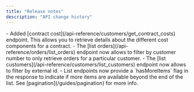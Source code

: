 ```yaml
---
title: "Release notes"
description: "API change history"
---
```


<Update label="2025-07-22">
  - Added [contract cost](/api-reference/customers/get_contract_costs) endpoint. This allows you to retrieve details about the different cost components for a contract.
</Update>

<Update label="2025-07-16">
  - The [list orders](/api-reference/orders/list_orders) endpoint now allows to filter by customer number to only retrieve orders for a particular customer.
  - The [list customers](/api-reference/customers/list_customers) endpoint now allows to filter by external id.
  - List endpoints now provide a `hasMoreItems` flag in the response to indicate if more items are available beyond the end of the list. See [pagination](/guides/pagination) for more info.
</Update>